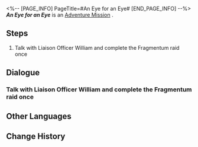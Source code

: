 <%-- [PAGE_INFO]
PageTitle=#An Eye for an Eye#
[END_PAGE_INFO] --%>
{{Stub|Dialogue, characters, and location(s)}}
{{Mission Infobox
|id            = 4081315
|title         = 
|image         = Mission An Eye for an Eye.png
|type          = Adventure
|event_name    = 
|chapter       = 
|requirements  = [[Trailblaze Mission]] ''[[The Return]]'' completed
|summary       = <!--official mission summary from Fate's Atlas-->
|characters    = <!--characters that appear in this mission-->
|startLocation = <!--location as it intially appears on the mission screen-->
|world         = <!--i.e. Penacony-->
|area          = <!--i.e. A Child's Dream-->
|prev          = 
|next          = 
|exp           = 
|credits       = 
|stellarJade   = 
|other         = 
}}
'''''An Eye for an Eye''''' is an [[Adventure Mission]]<!--in [world]-->.

==Steps==
# Talk with Liaison Officer William and complete the Fragmentum raid once

<!--
==Gameplay Notes==

--><!--
==Trial Character==

-->
==Dialogue==
{{Stub Dialogue}}
{{Dialogue Start}}
:{{tx}}
{{Dialogue End}}

===Talk with Liaison Officer William and complete the Fragmentum raid once===
{{Mission Description|type=adventure|location=<!--to be added-->|update|Oleg sent you a message asking for help with the Silvermane Guards' raid against Fragmentum monsters in the Corridor of Fading Echoes.<br />Oleg wants you to go to the Silvermane Guard Restricted Zone and look for a liaison officer named William. William will take you to the Corridor of Fading Echoes for the first counter attack operation.}}
{{Dialogue Start}}
:{{tx}}
{{Dialogue End}}

==Other Languages==
{{Other Languages
|en   = An Eye for an Eye
|zhs  = 以眼还眼
|zht  = 以眼還眼
|ja   = 目には目を
|ko   = 눈에는 눈
|es   = Ojo por ojo
|fr   = Œil pour œil
|ru   = Око за око
|th   = ตาต่อตาฟันต่อฟัน
|vi   = Ăn Miếng Trả Miếng
|de   = Auge um Auge
|id   = Mata Ganti Mata
|pt   = Olho por Olho
}}

==Change History==
{{Change History|1.0}}
